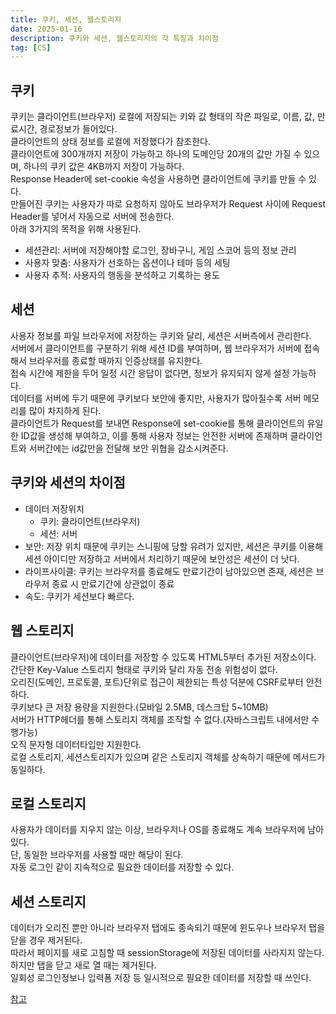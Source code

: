 ```yaml
---
title: 쿠키, 세션, 웹스토리지
date: 2025-01-16
description: 쿠키와 세션, 웹스토리지의 각 특징과 차이점
tag: [CS]
---
```


## 쿠키  
쿠키는 클라이언트(브라우저) 로컬에 저장되는 키와 값 형태의 작은 파일로, 이름, 값, 만료시간, 경로정보가 들어있다.  
클라이언트의 상태 정보를 로컬에 저장했다가 참조한다.  
클라이언트에 300개까지 저장이 가능하고 하나의 도메인당 20개의 값만 가질 수 있으며, 하나의 쿠키 값은 4KB까지 저장이 가능하다.  
Response Header에 set-cookie 속성을 사용하면 클라이언트에 쿠키를 만들 수 있다.  
만들어진 쿠키는 사용자가 따로 요청하지 않아도 브라우저가 Request 사이에 Request Header를 넣어서 자동으로 서버에 전송한다.  
아래 3가지의 목적을 위해 사용된다.  
  - 세션관리: 서버에 저장해야할 로그인, 장바구니, 게임 스코어 등의 정보 관리
  - 사용자 맞춤: 사용자가 선호하는 옵션이나 테마 등의 세팅
  - 사용자 추적: 사용자의 행동을 분석하고 기록하는 용도

## 세션  
사용자 정보를 파일 브라우저에 저장하는 쿠키와 달리, 세션은 서버측에서 관리한다.  
서버에서 클라이언트를 구분하기 위해 세션 ID를 부여하며, 웹 브라우저가 서버에 접속해서 브라우저를 종료할 때까지 인증상태를 유지한다.  
접속 시간에 제한을 두어 일정 시간 응답이 없다면, 정보가 유지되지 않게 설정 가능하다.  
데이터를 서버에 두기 때문에 쿠키보다 보안에 좋지만, 사용자가 많아질수록 서버 메모리를 많이 차지하게 된다.  
클라이언트가 Request를 보내면 Response에 set-cookie를 통해 클라이언트의 유일한 ID값을 생성해 부여하고, 이를 통해 사용자 정보는 안전한 서버에 존재하며 클라이언트와 서버간에는 id값만을 전달해 보안 위협을 감소시켜준다.  

## 쿠키와 세션의 차이점  
- 데이터 저장위치
  - 쿠키: 클라이언트(브라우저)
  - 세션: 서버
- 보안: 저장 위치 때문에 쿠키는 스니핑에 당할 유려가 있지만, 세션은 쿠키를 이용해 세션 아이디만 저장하고 서버에서 처리하기 때문에 보안성은 세션이 더 낫다.
- 라이프사이클: 쿠키는 브라우저를 종료해도 만료기간이 남아있으면 존재, 세션은 브라우저 종료 시 만료기간에 상관없이 종료
- 속도: 쿠키가 세션보다 빠르다.

## 웹 스토리지  
클라이언트(브라우저)에 데이터를 저장할 수 있도록 HTML5부터 추가된 저장소이다.  
간단한 Key-Value 스토리지 형태로 쿠키와 달리 자동 전송 위험성이 없다.  
오리진(도메인, 프로토콜, 포트)단위로 접근이 제한되는 특성 덕분에 CSRF로부터 안전하다.  
쿠키보다 큰 저장 용량을 지원한다.(모바일 2.5MB, 데스크탑 5~10MB)  
서버가 HTTP헤더를 통해 스토리지 객체를 조작할 수 없다.(자바스크립트 내에서만 수행가능)  
오직 문자형 데이터타입만 지원한다.  
로컬 스토리지, 세션스토리지가 있으며 같은 스토리지 객체를 상속하기 때문에 메서드가 동일하다.  

## 로컬 스토리지  
사용자가 데이터를 지우지 않는 이상, 브라우저나 OS를 종료해도 계속 브라우저에 남아있다.  
단, 동일한 브라우저를 사용할 때만 해당이 된다.  
자동 로그인 같이 지속적으로 필요한 데이터를 저장할 수 있다.  

## 세션 스토리지  
데이터가 오리진 뿐만 아니라 브라우저 탭에도 종속되기 때문에 윈도우나 브라우저 탭을 닫을 경우 제거된다.  
따라서 페이지를 새로 고침할 때 sessionStorage에 저장된 데이터를 사라지지 않는다. 하지만 탭을 닫고 새로 열 때는 제거된다.  
일회성 로그인정보나 입력폼 저장 등 일시적으로 필요한 데이터를 저장할 때 쓰인다.  

[참고](https://velog.io/@tnrud4685/TIL-%EC%BF%A0%ED%82%A4-%EC%84%B8%EC%85%98-%EC%9B%B9%EC%8A%A4%ED%86%A0%EB%A6%AC%EC%A7%80%EB%9E%80-%EC%B0%A8%EC%9D%B4%EC%A0%90)
